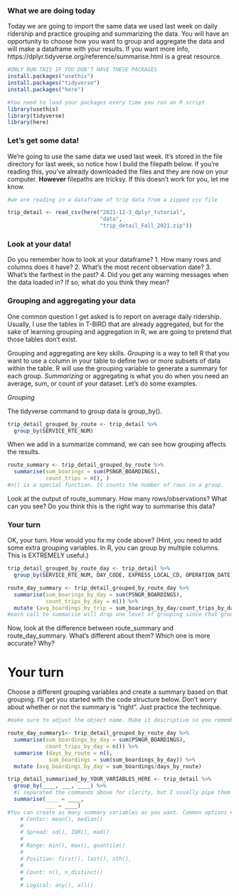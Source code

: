 
### What we are doing today

Today we are going to import the same data we used last week on daily ridership and practice grouping and summarizing the data. You will have an opportunity to choose how you want to group and aggregate the data and will make a dataframe with your results. If you want more info, https://dplyr.tidyverse.org/reference/summarise.html is a great resource.

```r
#ONLY RUN THIS IF YOU DON'T HAVE THESE PACKAGES
install.packages("usethis")
install.packages("tidyverse")
install.packages("here")

```


```r
#You need to load your packages every time you run an R script
library(usethis)
library(tidyverse)
library(here)

```

### Let's get some data!

We're going to use the same data we used last week. It's stored in the file directory for last week, so notice how I build the filepath below. If you're reading this, you've already downloaded the files and they are now on your computer. **However** filepaths are tricksy. If this doesn't work for you, let me know. 

```r

#we are reading in a dataframe of trip data from a zipped csv file

trip_detail <- read_csv(here("2021-12-3_dplyr_tutorial", 
                             "data", 
                             "trip_detail_Fall_2021.zip"))

```


### Look at your data!

Do you remember how to look at your dataframe? 
  1. How many rows and columns does it have? 
  2. What's the most recent observation date? 
  3. What's the farthest in the past?
  4. Did you get any warning messages when the data loaded in? If so, what do you think they mean?
  
### Grouping and aggregating your data

One common question I get asked is to report on average daily ridership. Usually, I use the tables in T-BIRD that are already aggregated, but for the sake of learning grouping and aggregation in R, we are going to pretend that those tables don't exist. 

Grouping and aggregating are key skills. *Grouping* is a way to tell R that you want to use a column in your table to define two or more subsets of data within the table. R will use the grouping variable to generate a summary for each group. *Summarizing* or aggregating is what you do when you need an average, sum, or count of your dataset. Let's do some examples. 

*Grouping*

The tidyverse command to group data is group_by(). 
```r

trip_detail_grouped_by_route <- trip_detail %>% 
  group_by(SERVICE_RTE_NUM)

```


When we add in a summarize command, we can see how grouping affects the results. 

```r
route_summary <- trip_detail_grouped_by_route %>% 
  summarise(sum_boarings = sum(PSNGR_BOARDINGS), 
            count_trips = n(), )
#n() is a special function. It counts the number of rows in a group. 

```

Look at the output of route_summary. How many rows/observations? What can you see? Do you think this is the right way to summarise this data?

### Your turn

OK, your turn. How would you fix my code above? (Hint, you need to add some extra grouping variables. In R, you can group by multiple columns. This is EXTREMELY useful.)

```r

trip_detail_grouped_by_route_day <- trip_detail %>% 
  group_by(SERVICE_RTE_NUM, DAY_CODE, EXPRESS_LOCAL_CD, OPERATION_DATE)
```


```r
route_day_summary <- trip_detail_grouped_by_route_day %>% 
  summarise(sum_boarings_by_day = sum(PSNGR_BOARDINGS), 
            count_trips_by_day = n()) %>%
  mutate (avg_boardings_by_trip = sum_boarings_by_day/count_trips_by_day)
#each call to summarise will drop one level of grouping since that group is now just a single row. 
```

Now, look at the difference between route_summary and route_day_summary. What's different about them? Which one is more accurate? Why?

# Your turn

Choose a different grouping variables and create a summary based on that grouping. I'll get you started with the code structure below. Don't worry about whether or not the summary is "right". Just practice the technique. 

```r
#make sure to adjust the object name. Make it descriptive so you remember what it is later. 

route_day_summary1<- trip_detail_grouped_by_route_day %>%
  summarise(sum_boardings_by_day = sum(PSNGR_BOARDINGS),
            count_trips_by_day = n()) %>%
  summarise (days_by_route = n(),
             sum_boardings = sum(sum_boardings_by_day)) %>%
  mutate (avg_boardings_by_day = sum_boardings/days_by_route)

trip_detail_summarised_by_YOUR_VARIABLES_HERE <- trip_detail %>% 
  group_by(____, ___, ____) %>% 
  #i separated the commands above for clarity, but I usually pipe them #together. AKA I use %>%  to connect them using "and then" logic
  summarise(____ = ____, 
            ___ = ____)
#You can create as many summary variables as you want. Common options #include:
    # Center: mean(), median()
    # 
    # Spread: sd(), IQR(), mad()
    # 
    # Range: min(), max(), quantile()
    # 
    # Position: first(), last(), nth(),
    # 
    # Count: n(), n_distinct()
    # 
    # Logical: any(), all()
```

